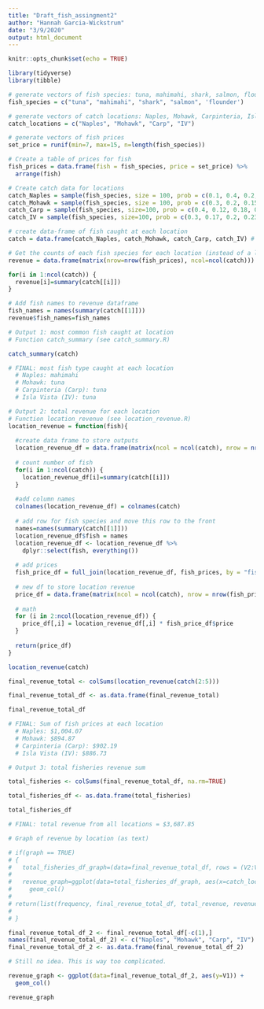 ```yaml
---
title: "Draft_fish_assingment2"
author: "Hannah Garcia-Wickstrum"
date: "3/9/2020"
output: html_document
---
```


```r
knitr::opts_chunk$set(echo = TRUE)
```

```r
library(tidyverse)
library(tibble)

# generate vectors of fish species: tuna, mahimahi, shark, salmon, flounder. 
fish_species = c("tuna", "mahimahi", "shark", "salmon", 'flounder')

# generate vectors of catch locations: Naples, Mohawk, Carpinteria, Isla Vista.
catch_locations = c("Naples", "Mohawk", "Carp", "IV")

# generate vectors of fish prices
set_price = runif(min=7, max=15, n=length(fish_species))

# Create a table of prices for fish
fish_prices = data.frame(fish = fish_species, price = set_price) %>%
  arrange(fish)

# Create catch data for locations
catch_Naples = sample(fish_species, size = 100, prob = c(0.1, 0.4, 0.2, 0.15, 0.15), replace = T)
catch_Mohawk = sample(fish_species, size = 100, prob = c(0.3, 0.2, 0.15, 0.2, 0.15), replace = T)
catch_Carp = sample(fish_species, size=100, prob = c(0.4, 0.12, 0.18, 0.1, 0.2), replace = T)
catch_IV = sample(fish_species, size=100, prob = c(0.3, 0.17, 0.2, 0.23, 0.1), replace = T)

# create data-frame of fish caught at each location
catch = data.frame(catch_Naples, catch_Mohawk, catch_Carp, catch_IV) # values already recognized as a factor

# Get the counts of each fish species for each location (instead of a list of 100)
revenue = data.frame(matrix(nrow=nrow(fish_prices), ncol=ncol(catch)))

for(i in 1:ncol(catch)) {
  revenue[i]=summary(catch[[i]])
}

# Add fish names to revenue dataframe
fish_names = names(summary(catch[[1]]))
revenue$fish_names=fish_names 
```

```r
# Output 1: most common fish caught at location
# Function catch_summary (see catch_summary.R)

catch_summary(catch)

# FINAL: most fish type caught at each location
  # Naples: mahimahi
  # Mohawk: tuna
  # Carpinteria (Carp): tuna
  # Isla Vista (IV): tuna
```

```r
# Output 2: total revenue for each location
# Function location_revenue (see location_revenue.R)
location_revenue = function(fish){
  
  #create data frame to store outputs
  location_revenue_df = data.frame(matrix(ncol = ncol(catch), nrow = nrow(fish_prices)))
  
  # count number of fish
  for(i in 1:ncol(catch)) {
    location_revenue_df[i]=summary(catch[[i]])
  }
  
  #add column names
  colnames(location_revenue_df) = colnames(catch) 
  
  # add row for fish species and move this row to the front
  names=names(summary(catch[[1]]))
  location_revenue_df$fish = names
  location_revenue_df <- location_revenue_df %>% 
    dplyr::select(fish, everything())
  
  # add prices
  fish_price_df = full_join(location_revenue_df, fish_prices, by = "fish")
  
  # new df to store location revenue
  price_df = data.frame(matrix(ncol = ncol(catch), nrow = nrow(fish_prices)))
  
  # math
  for (i in 2:ncol(location_revenue_df)) {
    price_df[,i] = location_revenue_df[,i] * fish_price_df$price
  }
  
  return(price_df)
}

location_revenue(catch)

final_revenue_total <- colSums(location_revenue(catch(2:5)))

final_revenue_total_df <- as.data.frame(final_revenue_total)

final_revenue_total_df 

# FINAL: Sum of fish prices at each location
  # Naples: $1,004.07
  # Mohawk: $894.87
  # Carpinteria (Carp): $902.19
  # Isla Vista (IV): $886.73

```


```r
# Output 3: total fisheries revenue sum

total_fisheries <- colSums(final_revenue_total_df, na.rm=TRUE)

total_fisheries_df <- as.data.frame(total_fisheries)

total_fisheries_df

# FINAL: total revenue from all locations = $3,687.85
```


```r
# Graph of revenue by location (as text)

# if(graph == TRUE) 
# {
#   total_fisheries_df_graph=(data=final_revenue_total_df, rows = (V2:V:5), names_to = "catch_locations", values_to = "location_revenue_df")
# 
#   revenue_graph=ggplot(data=total_fisheries_df_graph, aes(x=catch_locations, y=revenue)) +
#     geom_col()
# 
# return(list(frequency, final_revenue_total_df, total_revenue, revenue_graph))
# 
# }

final_revenue_total_df_2 <- final_revenue_total_df[-c(1),]
names(final_revenue_total_df_2) <- c("Naples", "Mohawk", "Carp", "IV")
final_revenue_total_df_2 <- as.data.frame(final_revenue_total_df_2)

# Still no idea. This is way too complicated. 

revenue_graph <- ggplot(data=final_revenue_total_df_2, aes(y=V1)) +
  geom_col()

revenue_graph
```


